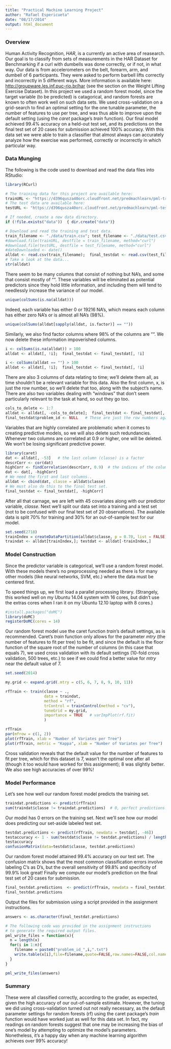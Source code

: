 ```yaml
---
title: "Practical Machine Learning Project"
author: "Rafael Espericueta"
date: "08/17/2014"
output: html_document
---
```


### Overview

Human Activity Recognition, *HAR*, is a currently an active area of reasearch. Our goal is to classify from sets of measurements in the HAR Dataset for Benchmarking if a curl with dumbells was done correctly, or if not, in what way. Our data is from accelerometers on the belt, forearm, arm, and dumbell of 6 participants. They were asked to perform barbell lifts correctly and incorrectly in 5 different ways. More information is available here: 
<http://groupware.les.inf.puc-rio.br/har> (see the section on the Weight Lifting Exercise Dataset). 
In this project we used a random forest model, since the target variable (to be predicted) is catagorical, and random forests are known to often work well on such data sets. We used cross-validation on a grid-search to find an optimal setting for the one tunable parameter, the number of features to use per tree, and was thus able to improve upon the default setting (using the *caret* package's *train* function). Our final model achieved 99.4% accuracy on a held-out test set, and its predictions on the final test set of 20 cases for submission achieved 100% accuracy. With this data set we were able to train a classifier that almost always can accurately analyze how the exercise was performed, correctly or incorrectly in which particular way.


### Data Munging

The following is the code used to download and read the data files into RStudio:

```r

library(RCurl)

# The training data for this project are available here: 
trainURL <- "https://d396qusza40orc.cloudfront.net/predmachlearn/pml-training.csv" 
# The test data are available here: 
testURL <- "https://d396qusza40orc.cloudfront.net/predmachlearn/pml-testing.csv"

# If needed, create a new data directory.
if (!file.exists("data"))  { dir.create("data")}

# Download and read the training and test data.
train_filename <- "./data/train.csv"; test_filename <- "./data/test.csv"
#download.file(trainURL, destfile = train_filename, method="curl")
#download.file(testURL, destfile = test_filename, method="curl")
#dateDownloaded <- date()
alldat <- read.csv(train_filename);  final_testdat <- read.csv(test_filename)
# Take a look at the data...
str(alldat)
```

There seem to be many columns that consist of nothing but NA's, and some that consist mostly of "". These variables will be eliminated as potential predictors since they hold little information, and including them will tend to needlessly increase the variance of our model.

```r
unique(colSums(is.na(alldat)))
```

Indeed, each variable has either 0 or 19216 NA's, which means each column has either zero NA's or is almost all NA's (98%). 

```r
unique(colSums(alldat[sapply(alldat, is.factor)] == ""))
```

Similarly, we also find factor columns where 98% of the columns are "". We now delete these information impoverished columns.

```r
i <- colSums(is.na(alldat)) > 100
alldat <- alldat[, !i];  final_testdat <- final_testdat[, !i]

i <- colSums(alldat == "") > 100
alldat <- alldat[, !i];  final_testdat <- final_testdat[, !i]
```

There are also 3 columns of data relating to time; we'll delete them all, as time shouldn't be a relevant variable for this data. Also the first column, x, is just the row number, so we'll delete that too, along with the subject's name. There are also two variables dealing with "windows" that don't seem particularly relevant to the task at hand, so out they go too.

```r
cols_to_delete <- 1:7
alldat <- alldat[, -cols_to_delete];  final_testdat <- final_testdat[, -cols_to_delete]
final_testdat$problem_id <- NULL   # These are just the row numbers again!
```

Variables that are highly correlated are problematic when it comes to creating predictive models, so we will also delete such redundancies. Whenever two columns are correlated at 0.9 or higher, one will be deleted. We won't be losing significant predictive power.

```r
library(caret)
dat <- alldat[, -53]   # the last column (classe) is a factor
descrCorr <- cor(dat)
highCorr <- findCorrelation(descrCorr, 0.9)  # the indices of the columns to be culled
dat <- dat[, -highCorr]
# We need the first and last columns..
alldat <- cbind(dat, classe = alldat$classe)
# We must also do this to the final test set.
final_testdat <- final_testdat[, -highCorr]
```

After all that carnage, we are left with 45 covariates along with our predictor variable, *classe*. Next we'll split our data set into a training and a test set (not to be confused with our final test set of 20 observations). The available data is split 70% for training and 30% for an out-of-sample test for our model.

```r
set.seed(2718)
trainIndex = createDataPartition(alldat$classe, p = 0.70, list = FALSE)
traindat <- alldat[trainIndex,]; testdat <- alldat[-trainIndex,]
```


### Model Construction

Since the predictor variable is categorical, we'll use a random forest model. With these models there's no preprocessing needed as there is for many other models (like neural networks, SVM, etc.) where the data must be centered first.

To speed things up, we first load a parallel processing library. (Strangely, this worked well on my Ubuntu 14.04 system with 16 cores, but didn't use the extras cores when I ran it on my Ubuntu 12.10 laptop with 8 cores.)

```r
#install.packages("doMC")
library(doMC)
registerDoMC(cores = 14)
```

Our random forest model use the caret function *train*'s default settings, as is recommended. Caret's *train* function only allows for the parameter *mtry* (the number of features to fit per tree) to be fit, and since the default is the floor function of the square root of the number of columns (in this case that equals 7), we used cross validation with its default settings (10-fold cross validation, 500 trees, etc.) to see if we could find a better value for *mtry* near the default value of 7.

```r
set.seed(2014)

my.grid <- expand.grid(.mtry = c(5, 6, 7, 8, 9, 10, 11)) 

rfTrain <- train(classe ~ .,
                 data = traindat,
                 method = "rf",
                 trControl = trainControl(method = "cv"),
                 tuneGrid = my.grid,
                 importance = TRUE   # varImpPlot(rf.fit) 
                 )
```

```r
rfTrain
par(mfrow = c(1, 2))
plot(rfTrain, xlab = "Number of Variates per Tree")
plot(rfTrain, metric = "Kappa", xlab = "Number of Variates per Tree")
```

Cross validation reveals that the default value for the number of features to fit per tree, which for this dataset is 7, wasn't the optimal one after all (though it too would have worked for this assignment); 8 was slightly better. We also see high accuracies of over 99%!


### Model Performance

Let's see how well our random forest model predicts the training set.

```r
traindat.predictions <- predict(rfTrain)
sum(traindat$classe != traindat.predictions)  # 0, perfect predictions!
```

Our model has 0 errors on the training set. Next we'll see how our model does predicting our set-aside labeled test set.
 
```r
testdat.predictions <- predict(rfTrain, newdata = testdat[, -46])
testaccuracy <- 1 - sum(testdat$classe != testdat.predictions) / length(testdat$classe)
testaccuracy
confusionMatrix(data=testdat$classe, testdat.predictions)
```

Our random forest model attained 99.4% accuracy on our test set. The confusion matrix shows that the most common classification errors involve labeling C's as D's, but the overall sensitivity of 99.8% and specificity of 99.9% look great! Finally we compute our model's prediction on the final test set of 20 cases for submission.

```r
final_testdat.predictions  <- predict(rfTrain, newdata = final_testdat)
final_testdat.predictions
```

Output the files for submission using a script provided in the assignment instructions.

```r
answers <- as.character(final_testdat.predictions)

# The following code was provided in the assignment instructions 
# to generate the required output files.
pml_write_files = function(x){
  n = length(x)
  for(i in 1:n){
    filename = paste0("problem_id_",i,".txt")
    write.table(x[i],file=filename,quote=FALSE,row.names=FALSE,col.names=FALSE)
  }
}

pml_write_files(answers)
```

### Summary

These were all classified correctly, according to the grader, as expected, given the high accuracy of our out-of-sample estimate. However, the tuning we did using cross-validation turned out not really necessary, as the default parameter settings for random forests (rf) using the caret package's *train* function would have worked just as well for this data set. In fact, my readings on random forests suggest that one may be increasing the bias of one's model by attempting to optimize the model's parameters. Nonetheless, it's a happy day when any machine learning algorithm achieves over 99% accuracy!




